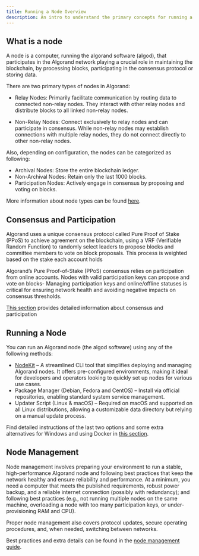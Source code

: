 ```yaml
---
title: Running a Node Overview
description: An intro to understand the primary concepts for running a node
---
```


## What is a node

A node is a computer, running the algorand software (algod), that participates in the Algorand
network playing a crucial role in maintaining the blockchain, by processing blocks, participating in
the consensus protocol or storing data.

There are two primary types of nodes in Algorand:

- Relay Nodes: Primarily facilitate communication by routing data to connected non-relay nodes. They
  interact with other relay nodes and distribute blocks to all linked non-relay nodes.

- Non-Relay Nodes: Connect exclusively to relay nodes and can participate in consensus. While
  non-relay nodes may establish connections with multiple relay nodes, they do not connect directly
  to other non-relay nodes.

Also, depending on configuration, the nodes can be categorized as following:

- Archival Nodes: Store the entire blockchain ledger.
- Non-Archival Nodes: Retain only the last 1000 blocks.
- Participation Nodes: Actively engage in consensus by proposing and voting on blocks.

More information about node types can be found [here](/nodes/types).

## Consensus and Participation

Algorand uses a unique consensus protocol called Pure Proof of Stake (PPoS) to achieve agreement on
the blockchain, using a VRF (Verifiable Random Function) to randomly select leaders to propose
blocks and committee members to vote on block proposals. This process is weighted based on the stake
each account holds

Algorand’s Pure Proof-of-Stake (PPoS) consensus relies on participation from online accounts. Nodes
with valid participation keys can propose and vote on blocks- Managing participation keys and
online/offline statuses is critical for ensuring network health and avoiding negative impacts on
consensus thresholds.

[This section](/protocol/overview) provides detailed information about consensus and participation

## Running a Node

You can run an Algorand node (the algod software) using any of the following methods:

- [NodeKit](/nodes/nodekit-reference/commands/nodekit/) – A streamlined CLI tool that simplifies
  deploying and managing Algorand nodes. It offers pre-configured environments, making it ideal for
  developers and operators looking to quickly set up nodes for various use cases.
- Package Manager (Debian, Fedora and CentOS) – Install via official repositories, enabling standard
  system service management.
- Updater Script (Linux & macOS) – Required on macOS and supported on all Linux distributions,
  allowing a customizable data directory but relying on a manual update process.

Find detailed instructions of the last two options and some extra alternatives for Windows and using
Docker in [this section](/nodes/management/best-practices).

## Node Management

Node management involves preparing your environment to run a stable, high-performance Algorand node
and following best practices that keep the network healthy and ensure reliability and performance.
At a minimum, you need a computer that meets the published requirements, robust power backup, and a
reliable internet connection (possibly with redundancy); and following best practices (e.g., not
running multiple nodes on the same machine, overloading a node with too many participation keys, or
under-provisioning RAM and CPU).

Proper node management also covers protocol updates, secure operating procedures, and, when needed,
switching between networks.

Best practices and extra details can be found in the
[node management guide](/nodes/management/best-practices).
